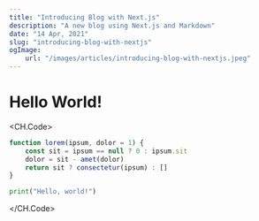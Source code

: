 ```yaml
---
title: "Introducing Blog with Next.js"
description: "A new blog using Next.js and Markdown"
date: "14 Apr, 2021"
slug: "introducing-blog-with-nextjs"
ogImage:
    url: "/images/articles/introducing-blog-with-nextjs.jpeg"
---
```


<h1 className="text-3xl font-bold">Hello World!</h1>

<CH.Code>

```js app.js focus=2:4
function lorem(ipsum, dolor = 1) {
    const sit = ipsum == null ? 0 : ipsum.sit
    dolor = sit - amet(dolor)
    return sit ? consectetur(ipsum) : []
}
```

```python hello.py
print("Hello, world!")
```

</CH.Code>
